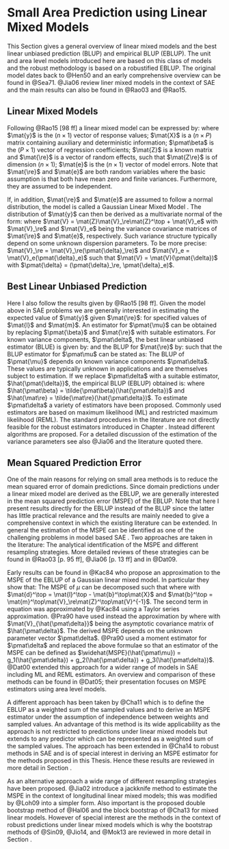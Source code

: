 # Small Area Prediction using Linear Mixed Models
\label{sec:blup}

This Section gives a general overview of linear mixed models and the best linear
unbiased prediction (BLUP) and empirical BLUP (EBLUP). The unit and area level
models introduced here are based on this class of models and the robust
methodology is based on a robustified EBLUP. The original model dates back to
@Hen50 and an early comprehensive overview can be found in @Sea71. @Jia06 review
liner mixed models in the context of SAE and the main results can also be found
in @Rao03 and @Rao15.

## Linear Mixed Models

Following @Rao15[98 ff] a linear mixed model can be expressed by:
\empty{
\begin{align}
\label{eq:lmm}
\mat{y} = \mat{X}\pmat{\beta} + \mat{Z}\mat{\re} + \mat{e}
\end{align}
}where
$\mat{y}$ is the $(n \times 1)$ vector of response values; $\mat{X}$ is a
$(n \times P)$ matrix containing auxiliary and deterministic information;
$\pmat\beta$ is the $(P \times 1)$ vector of regression coefficients; $\mat{Z}$ is a
known matrix and $\mat{\re}$ is a vector of random effects, such that $\mat{Z\re}$ is
of dimension $(n \times 1)$; $\mat{e}$ is the $(n \times 1)$ vector of model
errors. Note that $\mat{\re}$ and $\mat{e}$ are both random variables where the
basic assumption is that both have mean zero and finite variances. Furthermore,
they are assumed to be independent.

If, in addition, $\mat{\re}$ and $\mat{e}$ are assumed to follow a normal
distribution, the model is called a Gaussian Linear Mixed Model \citep{Jia06}. The
distribution of $\mat{y}$ can then be derived as a multivariate normal of the form:
\empty{
\begin{align*}
\mat{y} &\sim \Distr{N}\Paran{\mat{X}\pmat{\beta}, \mat{V}} \\
\mat{y} | \mat{\re} &\sim \Distr{N}\Paran{\mat{X}\pmat{\beta} + \mat{Z}\mat{\re}, \mat{V}_e}
\end{align*}
}where
$\mat{V} = \mat{Z}\mat{V}_\re\mat{Z}^\top + \mat{V}_e$ with $\mat{V}_\re$
and $\mat{V}_e$ being the variance covariance matrices of $\mat{\re}$ and
$\mat{e}$, respectively. Such variance structure typically depend on some unknown
dispersion parameters. To be more precise: $\mat{V}_\re =
\mat{V}_\re(\pmat{\delta}_\re)$ and $\mat{V}_e = \mat{V}_e(\pmat{\delta}_e)$ such that
$\mat{V} = \mat{V}(\pmat{\delta})$ with $\pmat{\delta} = (\pmat{\delta}_\re, \pmat{\delta}_e)$.

## Best Linear Unbiased Prediction

Here I also follow the results given by @Rao15[98 ff]. Given the model
\eq{eq:lmm} above in SAE problems we are generally interested in estimating the
expected value of $\mat{y}$ given $\mat{\re}$:
\empty{
\begin{align*}
\pmat{\mu} = \mat{l}^\top \pmat{\beta} + \mat{m}^\top \mat{\re}
\end{align*}
}for specified values of $\mat{l}$ and $\mat{m}$. An
estimator for $\pmat{\mu}$ can be obtained by replacing $\pmat{\beta}$ and
$\mat{\re}$ with suitable estimators. For known variance components,
$\pmat\delta$, the best linear unbiased estimator (BLUE) is given by:
\empty{
\begin{align}
\label{eq:blue}
\tilde{\pmat{\beta}} = \tilde{\pmat{\beta}}(\pmat{\delta}) = \Paran{\mat{X}^\top \mat{V}^{-1}\mat{X}}^{-1} \mat{X}^\top \mat{V}^{-1}\mat{y}
\end{align}
}and the BLUP for $\mat{\re}$ by:
\empty{
\begin{align}
\label{eq:blupre}
\tilde{\mat{\re}} = \tilde{\mat{\re}}(\pmat{\delta}) = \mat{V}_\re\mat{Z}^\top\mat{V}^{-1}\Paran{\mat{y} - \mat{X}\tilde{\pmat{\beta}}}
\end{align}
}such that the BLUP estimator for $\pmat\mu$ can be stated as:
\empty{
\begin{align}
\label{eq:blup}
\tilde{\pmat{\mu}} = \tilde{\pmat{\mu}}(\pmat{\delta}) = \mat{l}^\top \tilde{\pmat{\beta}} + \mat{m}^\top \tilde{\mat{\re}}.
\end{align}
}The BLUP \eq{eq:blup} of $\pmat{\mu}$ depends on known variance components $\pmat\delta$.
These values are typically unknown in applications and are themselves subject to
estimation. If we replace $\pmat\delta$ with a suitable estimator, $\hat{\pmat{\delta}}$, 
the empirical BLUP (EBLUP) obtained is:
\empty{
\begin{align}
\label{eq:eblup}
\hat{\pmat\mu} = \hat{\pmat\mu}(\hat{\pmat\delta}) = \mat{l}^\top \hat{\pmat\beta} + \mat{m}^\top \hat{\mat{\re}}
\end{align}
}where $\hat{\pmat\beta} = \tilde{\pmat\beta}(\hat{\pmat\delta})$ and
$\hat{\mat\re} = \tilde{\mat\re}(\hat{\pmat\delta})$. To estimate $\pmat\delta$
a variety of estimators have been proposed. Commonly used estimators are based
on maximum likelihood (ML) and restricted maximum likelihood (REML). The
standard procedures in the literature are not directly feasible for the robust
estimators introduced in Chapter \ref{chap:rfh}. Instead different algorithms
are proposed. For a detailed discussion of the estimation of the variance
parameters see also @Jia06 and the literature quoted there.

## Mean Squared Prediction Error
\label{sec:eblup_mspe}
One of the main reasons for relying on small area methods is to reduce the mean 
squared error of domain predictions. Since domain predictions under a linear 
mixed model are derived as the EBLUP, we are generally interested in the mean 
squared prediction error (MSPE) of the EBLUP. Note that here I present results
directly for the EBLUP instead of the BLUP since the latter has little practical
relevance and the results are mainly needed to give a comprehensive context in 
which the existing literature can be extended. In general the estimation of the 
MSPE can be identified as one of the challenging problems in model based SAE
\citep{Pfe13}. Two approaches are taken in the literature: The analytical 
identification of the MSPE and different resampling strategies. More detailed 
reviews of these strategies can be found in @Rao03[p. 95 ff], @Jia06[p. 13 ff]
and in @Dat09.

Early results can be found in @Kac84 who propose an approximation to the MSPE
of the EBLUP of a Gaussian linear mixed model. In particular they show that:
\empty{
\begin{align}
\label{eq:mspe_eblup}
MSPE(\hat{\pmat\mu}) = MSPE(\pmat\mu) + \Exp{E}\Paran{\hat{\pmat\mu} - \pmat\mu}^2.
\end{align}
}The MSPE of $\mu$ can be decomposed such that
\empty{
\begin{align*}
MSPE(\pmat\mu) &= g_1(\pmat\delta) + g_2(\pmat\delta)
\end{align*}
}\citep[98 ff]{Rao03}  where
\empty{
\begin{align*}
g_1(\pmat\delta) &= \mat{m}^\top\Paran{\mat{V}_\re - \mat{V}_\re\mat{Z}^\top\mat{V}^{-1}\mat{Z}\mat{V}_\re}\mat{m}\\
g_2(\pmat\delta) &= \mat{d}^\top \Paran{\mat{X}^\top\mat{V}^{-1}\mat{X}} \mat{d}
\end{align*}
}with $\mat{d}^\top = \mat{l}^\top - \mat{b}^\top\mat{X}$ and $\mat{b}^\top =
\mat{m}^\top\mat{V}_\re\mat{Z}^\top\mat{V}^{-1}$. The second term in equation
\eq{eq:mspe_eblup} was approximated by @Kac84 using a Taylor series
approximation. @Pra90 have used instead the approximation by
\empty{
\begin{align*}
\Exp{E}\Paran{\hat{\pmat\mu} - \pmat\mu}^2 &\approx g_3(\pmat\delta) \\
\end{align*}
}where
\empty{
\begin{align*}
g_3(\pmat\delta) &= \tr\Paran{\frac{\partial \mat{b}^\top}{\partial \pmat\delta} \mat{V}\Paran{\frac{\partial \mat{b}^\top}{\partial \pmat\delta}}\mat{V}_{\hat{\pmat\delta}}}
\end{align*}
}with $\mat{V}_{\hat{\pmat\delta}}$ being the asymptotic covariance matrix of 
$\hat{\pmat\delta}$. The derived MSPE depends on the unknown parameter vector 
$\pmat\delta$. @Pra90 used a moment estimator for $\pmat\delta$ and replaced the
above formulae so that an estimator of the MSPE can be defined as 
$\widehat{MSPE}(\hat{\pmat\mu}) = g_1(\hat{\pmat\delta}) + 
g_2(\hat{\pmat\delta}) + g_3(\hat{\pmat\delta})$. @Dat00 extended this approach 
for a wider range of models in SAE including ML and REML estimators. An overview
and comparison of these methods can be found in @Dat05; their presentation
focuses on MSPE estimators using area level models.

A different approach has been taken by @Cha11 which is to define the EBLUP as a
weighted sum of the sampled values and to derive an MSPE estimator under the
assumption of independence between weights and sampled values. An advantage of
this method is its wide applicability as the approach is not restricted to
predictions under linear mixed models but extends to any predictor which can be
represented as a weighted sum of the sampled values. The approach has been extended in
@Cha14 to robust methods in SAE and is of special interest in deriving an MSPE
estimator for the methods proposed in this Thesis. Hence these results are
reviewed in more detail in Section \ref{sec:theory_sae_robust_mspe}.

As an alternative approach a wide range of different resampling strategies have
been proposed. @Jia02 introduce a jackknife method to estimate the MSPE in the 
context of longitudinal linear mixed models; this was modified by @Loh09 into a 
simpler form. Also important is the proposed double bootstrap method of @Hal06
and the block bootstrap of @Cha13 for mixed linear models. However of special 
interest are the methods in the context of robust predictions under linear mixed
models which is why the bootstrap methods of @Sin09, @Jio14, and @Mok13 are
reviewed in more detail in Section \ref{sec:theory_sae_robust_bootstrap}.
